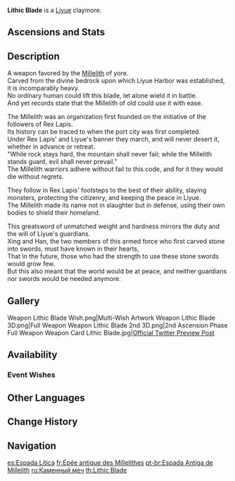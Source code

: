 {{Weapon Infobox
|id             = 12410
|image          = <gallery>
Weapon Lithic Blade.png|Base
Weapon Lithic Blade 2nd.png|2nd Ascension
</gallery>
|type           = Claymore
|series         = Lithic
|obtain         = Weapon Event Wishes
|releaseDate    = 2021-02-23
|quality        = 4
|base_atk       = 42
|2nd_stat_type  = ATK
|2nd_stat       = 9%
|passive        = Lithic Axiom: Unity
|effect         = For every character in the party who hails from Liyue, the character who equips this weapon gains (var1)% ATK increase and (var2)% CRIT Rate increase. This effect stacks up to 4 times.
|eff_rank1_var1 = 7
|eff_rank2_var1 = 8
|eff_rank3_var1 = 9
|eff_rank4_var1 = 10
|eff_rank5_var1 = 11
|eff_rank1_var2 = 3
|eff_rank2_var2 = 4
|eff_rank3_var2 = 5
|eff_rank4_var2 = 6
|eff_rank5_var2 = 7
|eff_att1       = ATK
|eff_att2       = CRIT Rate
}}
{{Description|A greatsword carved and chiseled from the very bedrock of Liyue.}}
'''Lithic Blade'''{{Lang|zh=千岩古剑}} is a [[Liyue]] claymore.

==Ascensions and Stats==
{{Weapon Ascensions and Stats
|ascendMat1 = Luminous Sands from Guyun
|ascendMat2 = Lustrous Stone from Guyun
|ascendMat3 = Relic from Guyun
|ascendMat4 = Divine Body from Guyun
|bossMat1   = Hunter's Sacrificial Knife
|bossMat2   = Agent's Sacrificial Knife
|bossMat3   = Inspector's Sacrificial Knife
|commonMat1 = Firm Arrowhead
|commonMat2 = Sharp Arrowhead
|commonMat3 = Weathered Arrowhead
}}

==Description==
A weapon favored by the [[Millelith]] of yore.<br />
Carved from the divine bedrock upon which Liyue Harbor was established, it is incomparably heavy.<br />
No ordinary human could lift this blade, let alone wield it in battle.<br />
And yet records state that the Millelith of old could use it with ease.

The Millelith was an organization first founded on the initiative of the followers of Rex Lapis.<br />
Its history can be traced to when the port city was first completed.<br />
Under Rex Lapis' and Liyue's banner they march, and will never desert it, whether in advance or retreat.<br />
"While rock stays hard, the mountain shall never fail; while the Millelith stands guard, evil shall never prevail."<br />
The Millelith warriors adhere without fail to this code, and for it they would die without regrets.

They follow in Rex Lapis' footsteps to the best of their ability, slaying monsters, protecting the citizenry, and keeping the peace in Liyue.<br />
The Millelith made its name not in slaughter but in defense, using their own bodies to shield their homeland.

This greatsword of unmatched weight and hardness mirrors the duty and the will of Liyue's guardians.<br />
Xing and Han, the two members of this armed force who first carved stone into swords, must have known in their hearts,<br />
That in the future, those who had the strength to use these stone swords would grow few.<br />
But this also meant that the world would be at peace, and neither guardians nor swords would be needed anymore.

==Gallery==
<gallery>
Weapon Lithic Blade Wish.png|Multi-Wish Artwork
Weapon Lithic Blade 3D.png|Full Weapon
Weapon Lithic Blade 2nd 3D.png|2nd Ascension Phase Full Weapon
Weapon Card Lithic Blade.jpg|[https://twitter.com/GenshinImpact/status/1363340265461702657 Official Twitter Preview Post]
</gallery>

==Availability==
===Event Wishes===
{{Featured}}
<!--
==Trivia==-->

==Other Languages==
{{Flex|
===Weapon===
{{Other Languages
|en      = Lithic Blade
|zhs     = 千岩古剑
|zhs_rm  = Qiān'yán Gǔjiàn
|zht     = 千岩古劍
|zht_rm  = Qiān'yán Gǔjiàn
|zh_tl   = Millelith Ancient Sword
|ja      = 千岩古剣
|ja_rm   = Chigan koken
|ja_tl   = Millelith Ancient Sword
|ko      = 천암고검
|ko_rm   = Cheon'amgogeom
|ko_tl   = Deep Mountain Old Sword
|es      = Espada Lítica
|es_tl   = Lithic Sword
|fr      = Épée antique des Millelithes
|fr_tl   = Antique Sword of the Millelith
|ru      = Каменный меч
|ru_tl   = Stone Sword
|th      = Lithic Blade
|vi      = Thiên Nham Cổ Kiếm
|vi_tl   = Millelith Ancient Sword
|de      = Antikes Millelithenschwert
|de_tl   = Antique Millelith Sword
|id      = Lithic Blade
|pt      = Espada Antiga de Millelith
|pt_tl   = Antique Sword of the Millelith
|tr      = Taş Kılıç
|tr_tl   = 
|it      = Lama litica
|it_tl   = Lithic Blade
}}
|
===Passive===
{{Transclude|Lithic Axiom: Unity|Other Languages}}
}}

==Change History==
{{Change History|1.3}}

==Navigation==
{{Weapons by Series Navbox|series=Lithic}}
{{Weapon Navbox|type=Claymores}}

[[es:Espada Lítica]]
[[fr:Épée antique des Millelithes]]
[[pt-br:Espada Antiga de Millelith]]
[[ru:Каменный меч]]
[[th:Lithic Blade]]